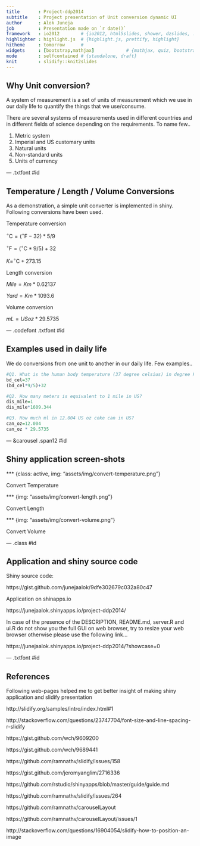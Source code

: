 ```yaml
---
title       : Project-ddp2014
subtitle    : Project presentation of Unit conversion dynamic UI
author      : Alok Juneja
job         : Presentation made on `r date()`
framework   : io2012        # {io2012, html5slides, shower, dzslides, ...}
highlighter : highlight.js  # {highlight.js, prettify, highlight}
hitheme     : tomorrow      # 
widgets     : [bootstrap,mathjax]            # {mathjax, quiz, bootstrap}
mode        : selfcontained # {standalone, draft}
knit        : slidify::knit2slides
---
```


<!-- Limit image width and height -->
<style type='text/css'>
img {
    max-height: 500px;
    max-width: 960px;
}
</style>

## Why Unit conversion?

A system of measurement is a set of units of measurement which we use in our daily life to quantify the things that we use/consume.

There are several systems of measurements used in different countries and in different fields of science depending on the requirements. To name few..

1. Metric system
2. Imperial and US customary units
3. Natural units
4. Non-standard units
5. Units of currency

--- .txtfont #id 

## Temperature / Length / Volume Conversions

As a demonstration, a simple unit converter is implemented in shiny. Following conversions have been used.

Temperature conversion

$^{\circ}\mathrm{C} = (^{\circ}\mathrm{F} - 32) * 5/9$

$^{\circ}\mathrm{F} = (^{\circ}\mathrm{C} * 9/5) + 32$ 

$K = ^{\circ}\mathrm{C} + 273.15$ 

Length conversion

$Mile = Km * 0.62137$

$Yard = Km * 1093.6$

Volume conversion

$mL = US oz * 29.5735$

--- .codefont .txtfont #id

## Examples used in daily life
We do conversions from one unit to another in our daily life. Few examples..
```r
#Q1. What is the human body temperature (37 degree celsius) in degree Fahrenheit?
bd_cel=37
(bd_cel*9/5)+32

#Q2. How many meters is equivalent to 1 mile in US?
dis_mile=1
dis_mile*1609.344

#Q3. How much ml in 12.004 US oz coke can in US? 
can_oz=12.004
can_oz * 29.5735
```

--- &carousel .span12 #id

## Shiny application screen-shots

*** {class: active, img: "assets/img/convert-temperature.png"}

Convert Temperature

*** {img: "assets/img/convert-length.png"}

Convert Length

*** {img: "assets/img/convert-volume.png"}

Convert Volume

--- .class #id 

## Application and shiny source code

Shiny source code:

https://gist.github.com/junejaalok/9dfe302679c032a80c47

Application on shinapps.io

https://junejaalok.shinyapps.io/project-ddp2014/

In case of the presence of the DESCRIPTION, README.md, server.R and ui.R do not show you the full GUI on web browser, try to resize your web browser otherwise please use the following link... 

https://junejaalok.shinyapps.io/project-ddp2014/?showcase=0

--- .txtfont #id

## References 

Following web-pages helped me to get better insight of making shiny application and slidify presentation

http://slidify.org/samples/intro/index.html#1

http://stackoverflow.com/questions/23747704/font-size-and-line-spacing-r-slidify

https://gist.github.com/wch/9609200

https://gist.github.com/wch/9689441

https://github.com/ramnathv/slidify/issues/158

https://gist.github.com/jeromyanglim/2716336

https://github.com/rstudio/shinyapps/blob/master/guide/guide.md

https://github.com/ramnathv/slidify/issues/264

https://github.com/ramnathv/carouselLayout

https://github.com/ramnathv/carouselLayout/issues/1

http://stackoverflow.com/questions/16904054/slidify-how-to-position-an-image



